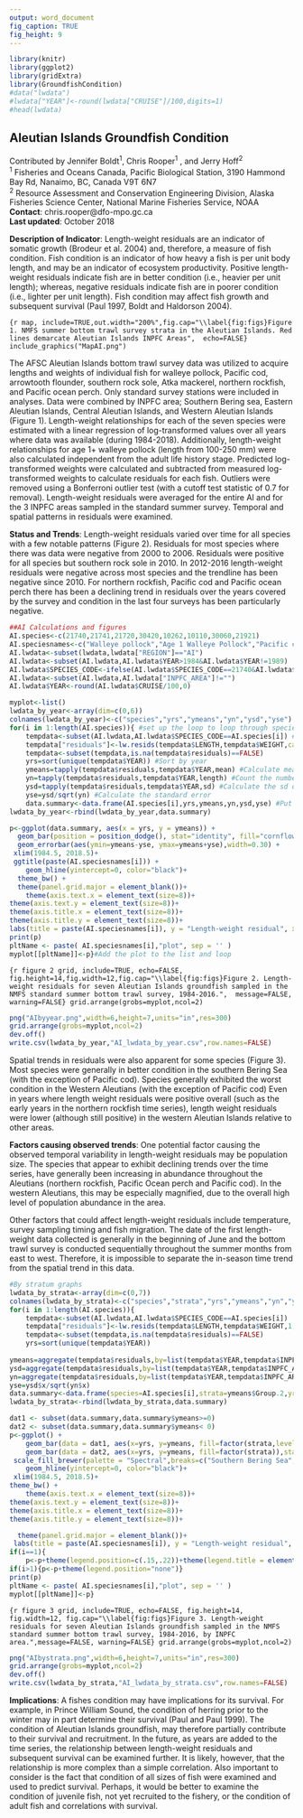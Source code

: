 ```yaml
---
output: word_document
fig_caption: TRUE
fig_height: 9
---
```


```r
library(knitr)
library(ggplot2)
library(gridExtra)
library(GroundfishCondition)
#data("lwdata")
#lwdata["YEAR"]<-round(lwdata["CRUISE"]/100,digits=1)
#head(lwdata)

```

## Aleutian Islands Groundfish Condition
Contributed by Jennifer Boldt^1^, Chris Rooper^1^ , and Jerry Hoff^2^   
^1^ Fisheries and Oceans Canada, Pacific Biological Station, 3190 Hammond Bay Rd, Nanaimo, BC, Canada V9T 6N7  
^2^ Resource Assessment and Conservation Engineering Division, Alaska Fisheries Science Center, National Marine Fisheries Service, NOAA  
**Contact**: chris.rooper@dfo-mpo.gc.ca  
**Last updated**:  October 2018

**Description of Indicator**: Length-weight residuals are an indicator of somatic growth (Brodeur et al. 2004) and, therefore, a measure of fish condition. Fish condition is an indicator of how heavy a fish is per unit body length, and may be an indicator of ecosystem productivity. Positive length-weight residuals indicate fish are in better condition (i.e., heavier per unit length); whereas, negative residuals indicate fish are in poorer condition (i.e., lighter per unit length). Fish condition may affect fish growth and subsequent survival (Paul 1997, Boldt and Haldorson 2004).

```{r map, include=TRUE,out.width="200%",fig.cap="\\label{fig:figs}Figure 1. NMFS summer bottom trawl survey strata in the Aleutian Islands. Red lines demarcate Aleutian Islands INPFC Areas",  echo=FALSE}
include_graphics("MapAI.png") 
```

The AFSC Aleutian Islands bottom trawl survey data was utilized to acquire lengths and weights of individual fish for walleye pollock, Pacific cod, arrowtooth flounder, southern rock sole, Atka mackerel, northern rockfish, and Pacific ocean perch.  Only standard survey stations were included in analyses.  Data were combined by INPFC area; Southern Bering sea, Eastern Aleutian Islands, Central Aleutian Islands, and Western Aleutian Islands (Figure 1). Length-weight relationships for each of the seven species were estimated with a linear regression of log-transformed values over all years where data was available (during 1984-2018). Additionally, length-weight relationships for age 1+ walleye pollock (length from 100-250 mm) were also calculated independent from the adult life history stage. Predicted log-transformed weights were calculated and subtracted from measured log-transformed weights to calculate residuals for each fish. Outliers were removed using a Bonferroni outlier test (with a cutoff test statistic of 0.7 for removal). Length-weight residuals were averaged for the entire AI and for the 3 INPFC areas sampled in the standard summer survey.  Temporal and spatial patterns in residuals were examined.  

**Status and Trends**: Length-weight residuals varied over time for all species with a few notable patterns (Figure 2).  Residuals for most species where there was data were negative from 2000 to 2006.  Residuals were positive for all species but southern rock sole in 2010. In 2012-2016 length-weight residuals were negative across most species and the trendline has been negative since 2010. For northern rockfish, Pacific cod and Pacific ocean perch there has been a declining trend in residuals over the years covered by the survey and condition in the last four surveys has been particularly negative. 



```r
##AI Calculations and figures
AI.species<-c(21740,21741,21720,30420,10262,10110,30060,21921)
AI.speciesnames<-c("Walleye pollock","Age 1 Walleye Pollock","Pacific cod","Northern rockfish","Southern rock sole","Arrowtooth flounder","Pacific Ocean perch","Atka mackerel")
AI.lwdata<-subset(lwdata,lwdata["REGION"]=="AI")
AI.lwdata<-subset(AI.lwdata,AI.lwdata$YEAR>1984&AI.lwdata$YEAR!=1989)
AI.lwdata$SPECIES_CODE<-ifelse(AI.lwdata$SPECIES_CODE==21740&AI.lwdata$LENGTH<250&AI.lwdata$LENGTH>=100, 21741, AI.lwdata$SPECIES_CODE)
AI.lwdata<-subset(AI.lwdata,AI.lwdata["INPFC_AREA"]!="")
AI.lwdata$YEAR<-round(AI.lwdata$CRUISE/100,0)

myplot<-list()
lwdata_by_year<-array(dim=c(0,6))
colnames(lwdata_by_year)<-c("species","yrs","ymeans","yn","ysd","yse")
for(i in 1:length(AI.species)){ #set up the loop to loop through species
	tempdata<-subset(AI.lwdata,AI.lwdata$SPECIES_CODE==AI.species[i]) #subset the data to the species of interest
	tempdata["residuals"]<-lw.resids(tempdata$LENGTH,tempdata$WEIGHT,catch=1,outlier.rm=TRUE)
	tempdata<-subset(tempdata,is.na(tempdata$residuals)==FALSE) 
	yrs=sort(unique(tempdata$YEAR)) #Sort by year
	ymeans=tapply(tempdata$residuals,tempdata$YEAR,mean) #Calculate mean by year
	yn=tapply(tempdata$residuals,tempdata$YEAR,length) #Count the number of observations by year
	ysd=tapply(tempdata$residuals,tempdata$YEAR,sd) #Calculate the sd of the mean by year
	yse=ysd/sqrt(yn) #Calculate the standard error
	data.summary<-data.frame(AI.species[i],yrs,ymeans,yn,ysd,yse) #Put the mean, SE and year into a data frame for plotting
lwdata_by_year<-rbind(lwdata_by_year,data.summary)

p<-ggplot(data.summary, aes(x = yrs, y = ymeans)) +  
  geom_bar(position = position_dodge(), stat="identity", fill="cornflowerblue",col="black", width=1) + 
  geom_errorbar(aes(ymin=ymeans-yse, ymax=ymeans+yse),width=0.30) +
 xlim(1984.5, 2018.5)+
 ggtitle(paste(AI.speciesnames[i])) + 
	geom_hline(yintercept=0, color="black")+
  theme_bw() +
  theme(panel.grid.major = element_blank())+
	theme(axis.text.x = element_text(size=8))+
theme(axis.text.y = element_text(size=8))+
theme(axis.title.x = element_text(size=8))+
theme(axis.title.y = element_text(size=8))+
labs(title = paste(AI.speciesnames[i]), y = "Length-weight residual", x = "Year")
print(p)
pltName <- paste( AI.speciesnames[i],"plot", sep = '' )
myplot[[pltName]]<-p}#Add the plot to the list and loop

```

```{r figure 2 grid, include=TRUE, echo=FALSE, fig.height=14,fig.width=12,fig.cap="\\label{fig:figs}Figure 2. Length-weight residuals for seven Aleutian Islands groundfish sampled in the NMFS standard summer bottom trawl survey, 1984-2016.",  message=FALSE, warning=FALSE}
grid.arrange(grobs=myplot,ncol=2)
```

```r
png("AIbyyear.png",width=6,height=7,units="in",res=300)
grid.arrange(grobs=myplot,ncol=2)
dev.off()
write.csv(lwdata_by_year,"AI_lwdata_by_year.csv",row.names=FALSE)
```

Spatial trends in residuals were also apparent for some species (Figure 3).  Most species were generally in better condition in the southern Bering Sea (with the exception of Pacific cod). Species generally exhibited the worst condition in the Western Aleutians (with the exception of Pacific cod) Even in years where length weight residuals were positive overall (such as the early years in the northern rockfish time series), length weight residuals were lower (although still positive) in the western Aleutian Islands relative to other areas. 

**Factors causing observed trends**: One potential factor causing the observed temporal variability in length-weight residuals may be population size. The species that appear to exhibit declining trends over the time series, have generally been increasing in abundance throughout the Aleutians (northern rockfish, Pacific Ocean perch and Pacific cod). In the western Aleutians, this may be especially magnified, due to the overall high level of population abundance in the area.

Other factors that could affect length-weight residuals include temperature, survey sampling timing and fish migration.  The date of the first length-weight data collected is generally in the beginning of June and the bottom trawl survey is conducted sequentially throughout the summer months from east to west. Therefore, it is impossible to separate the in-season time trend from the spatial trend in this data. 


```r
#By stratum graphs
lwdata_by_strata<-array(dim=c(0,7))
colnames(lwdata_by_strata)<-c("species","strata","yrs","ymeans","yn","ysd","yse")
for(i in 1:length(AI.species)){
	tempdata<-subset(AI.lwdata,AI.lwdata$SPECIES_CODE==AI.species[i])
	tempdata["residuals"]<-lw.resids(tempdata$LENGTH,tempdata$WEIGHT,1,T$U)
	tempdata<-subset(tempdata,is.na(tempdata$residuals)==FALSE)
	yrs=sort(unique(tempdata$YEAR))
	
ymeans=aggregate(tempdata$residuals,by=list(tempdata$YEAR,tempdata$INPFC_AREA),mean)
ysd=aggregate(tempdata$residuals,by=list(tempdata$YEAR,tempdata$INPFC_AREA),sd)
yn=aggregate(tempdata$residuals,by=list(tempdata$YEAR,tempdata$INPFC_AREA),length)
yse=ysd$x/sqrt(yn$x)
data.summary<-data.frame(species=AI.species[i],strata=ymeans$Group.2,yrs=ymeans$Group.1,ymeans=ymeans$x,yn=yn$x,ysd=ysd$x,yse=yse)
lwdata_by_strata<-rbind(lwdata_by_strata,data.summary)

dat1 <- subset(data.summary,data.summary$ymeans>=0)
dat2 <- subset(data.summary,data.summary$ymeans< 0)
p<-ggplot() +
	geom_bar(data = dat1, aes(x=yrs, y=ymeans, fill=factor(strata,levels= c("Southern Bering Sea","Eastern Aleutians","Central Aleutians","Western Aleutians"))),stat = "identity",col="black",width=1) +
    geom_bar(data = dat2, aes(x=yrs, y=ymeans, fill=factor(strata)),stat = "identity",col="black",width=1)+
 scale_fill_brewer(palette = "Spectral",breaks=c("Southern Bering Sea","Eastern Aleutians","Central Aleutians","Western Aleutians"))+
	geom_hline(yintercept=0, color="black")+
 xlim(1984.5, 2018.5)+
theme_bw() +
	theme(axis.text.x = element_text(size=8))+
theme(axis.text.y = element_text(size=8))+
theme(axis.title.x = element_text(size=8))+
theme(axis.title.y = element_text(size=8))+

  theme(panel.grid.major = element_blank())+
 labs(title = paste(AI.speciesnames[i]), y = "Length-weight residual", x = "Year", fill = "")
if(i==1){
    p<-p+theme(legend.position=c(.15,.22))+theme(legend.title = element_blank())+theme(legend.text = element_text(size = 8))}
if(i>1){p<-p+theme(legend.position="none")}
print(p)
pltName <- paste( AI.speciesnames[i],"plot", sep = '' )
myplot[[pltName]]<-p}

```

```{r figure 3 grid, include=TRUE, echo=FALSE, fig.height=14, fig.width=12, fig.cap="\\label{fig:figs}Figure 3. Length-weight residuals for seven Aleutian Islands groundfish sampled in the NMFS standard summer bottom trawl survey, 1984-2016, by INPFC area.",message=FALSE, warning=FALSE}
grid.arrange(grobs=myplot,ncol=2)
```

```r
png("AIbystrata.png",width=6,height=7,units="in",res=300)
grid.arrange(grobs=myplot,ncol=2)
dev.off()
write.csv(lwdata_by_strata,"AI_lwdata_by_strata.csv",row.names=FALSE)
```

**Implications**: A fishes condition may have implications for its survival.  For example, in Prince William Sound, the condition of herring prior to the winter may in part determine their survival (Paul and Paul 1999).  The condition of Aleutian Islands groundfish, may therefore partially contribute to their survival and recruitment. In the future, as years are added to the time series, the relationship between length-weight residuals and subsequent survival can be examined further.  It is likely, however, that the relationship is more complex than a simple correlation.  Also important to consider is the fact that condition of all sizes of fish were examined and used to predict survival.  Perhaps, it would be better to examine the condition of juvenile fish, not yet recruited to the fishery, or the condition of adult fish and correlations with survival.  